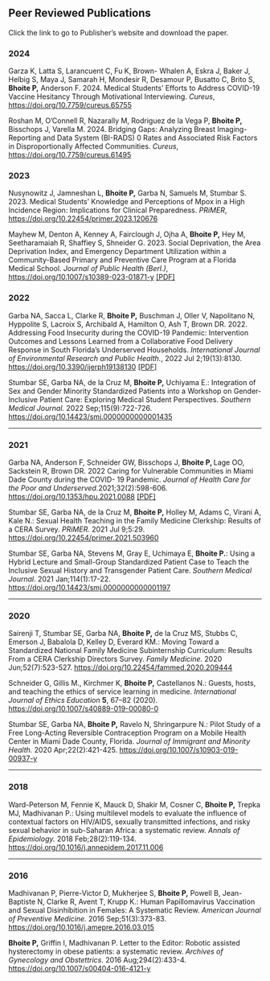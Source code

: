 <html>

<head>

<title>Publications</title>

</head>

<body>

<h2>Peer Reviewed Publications</h2>

::: callout-note
Click the link to go to Publisher's website and download the paper.
:::

<h3>2024</h3>


<p>Garza K, Latta S, Larancuent C, Fu K, Brown- Whalen A, Eskra J, Baker J, Helbig S, Maya J, Samarah H, Mondesir R, Desamour P, Busatto C, Brito S,  <strong> Bhoite P,</strong> Anderson F. 2024. Medical Students’ Efforts to Address COVID-19 Vaccine Hesitancy Through Motivational Interviewing. <em>Cureus</em>, <a href="https://doi.org/10.7759/cureus.65755">https://doi.org/10.7759/cureus.65755</a></p>

<p>Roshan M, O'Connell R, Nazarally M, Rodriguez de la Vega P, <strong> Bhoite P,</strong> Bisschops J, Varella M. 2024. Bridging Gaps: Analyzing Breast Imaging-Reporting and Data System (BI-RADS) 0 Rates and Associated Risk Factors in Disproportionally Affected Communities. <em>Cureus</em>, <a href="https://doi.org/10.7759/cureus.61495">https://doi.org/10.7759/cureus.61495</a></p>


<h3>2023</h3>

<p>Nusynowitz J, Jamneshan L, <strong> Bhoite P,</strong> Garba N, Samuels M, Stumbar S. 2023. Medical Students' Knowledge and Perceptions of Mpox in a High Incidence Region: Implications for Clinical Preparedness. <em>PRiMER</em>, <a href="https://doi.org/10.22454/primer.2023.120676">https://doi.org/10.22454/primer.2023.120676</a></p>

<p>Mayhew M, Denton A, Kenney A, Fairclough J, Ojha A, <strong> Bhoite P,</strong> Hey M, Seetharamaiah R, Shaffiey S, Shneider G. 2023. Social Deprivation, the Area Deprivation Index, and Emergency Department Utilization within a Community-Based Primary and Preventive Care Program at a Florida Medical School. <em>Journal of Public Health (Berl.)</em>, <a href="https://doi.org/10.1007/s10389-023-01871-y">https://doi.org/10.1007/s10389-023-01871-y</a> <a href='shrubland_pub_2022.pdf'>\[PDF\]</a></p>

<h3>2022</h3>

<p>Garba NA, Sacca L, Clarke R, <strong> Bhoite P,</strong> Buschman J, Oller V, Napolitano N, Hyppolite S, Lacroix S, Archibald A, Hamilton O, Ash T, Brown DR. 2022. Addressing Food Insecurity during the COVID-19 Pandemic: Intervention Outcomes and Lessons Learned from a Collaborative Food Delivery Response in South Florida's Underserved Households. <em>International Journal of Environmental Research and Public Health.</em>, 2022 Jul 2;19(13):8130. <a href="https://doi.org/10.3390/ijerph19138130">https://doi.org/10.3390/ijerph19138130</a> <a href='shrubland_pub_2022.pdf'>\[PDF\]</a></p>

<p>Stumbar SE, Garba NA, de la Cruz M, <strong>**Bhoite P**,</strong> Uchiyama E.: Integration of Sex and Gender Minority Standardized Patients into a Workshop on Gender-Inclusive Patient Care: Exploring Medical Student Perspectives. <em>Southern Medical Journal.</em> 2022 Sep;115(9):722-726. <a href="https://doi.org/10.14423/smj.0000000000001435">https://doi.org/10.14423/smj.0000000000001435</a></p>

<hr>

<h3>2021</h3>

<p>Garba NA, Anderson F, Schneider GW, Bisschops J, <strong> **Bhoite P**, </strong> Lage OO, Sackstein R, Brown DR. 2022 Caring for Vulnerable Communities in Miami Dade County during the COVID- 19 Pandemic. <em>Journal of Health Care for the Poor and Underserved.</em>2021;32(2):598-606. <a href="https://doi.org/10.1353/hpu.2021.0088">https://doi.org/10.1353/hpu.2021.0088</a> <a href='shrubland_pub_2022.pdf'>\[PDF\]</a></p>

<p>Stumbar SE, Garba NA, de la Cruz M, <strong>**Bhoite P**,</strong> Holley M, Adams C, Virani A, Kale N.: Sexual Health Teaching in the Family Medicine Clerkship: Results of a CERA Survey. <em>PRiMER.</em> 2021 Jul 9;5:29. <a href="https://doi.org/10.22454/primer.2021.503960"> https://doi.org/10.22454/primer.2021.503960</a></p>

<p>Stumbar SE, Garba NA, Stevens M, Gray E, Uchimaya E, <strong>**Bhoite P**.</strong>: Using a Hybrid Lecture and Small-Group Standardized Patient Case to Teach the Inclusive Sexual History and Transgender Patient Care. <em>Southern Medical Journal.</em> 2021 Jan;114(1):17-22. <a href="https://doi.org/10.14423/smj.0000000000001197">https://doi.org/10.14423/smj.0000000000001197</a></p>

<hr>

<h3>2020</h3>

<p>Sairenji T, Stumbar SE, Garba NA, <strong>**Bhoite P**,</strong> de la Cruz MS, Stubbs C, Emerson J, Babalola D, Kelley D, Everard KM.: Moving Toward a Standardized National Family Medicine Subinternship Curriculum: Results From a CERA Clerkship Directors Survey. <em>Family Medicine.</em> 2020 Jun;52(7):523-527. <a href="https://doi.org/10.22454/fammed.2020.209444">https://doi.org/10.22454/fammed.2020.209444</a></p>

<p>Schneider G, Gillis M., Kirchmer K, <strong>**Bhoite P**,</strong> Castellanos N.: Guests, hosts, and teaching the ethics of service learning in medicine. <em>International Journal of Ethics Education</em> **5**, 67--82 (2020). <a href="https://doi.org/10.1007/s40889-019-00080-0">https://doi.org/10.1007/s40889-019-00080-0</a></p>

<p>Stumbar SE, Garba NA, <strong>**Bhoite P**,</strong> Ravelo N, Shringarpure N.: Pilot Study of a Free Long-Acting Reversible Contraception Program on a Mobile Health Center in Miami Dade County, Florida. <em>Journal of Immigrant and Minority Health.</em> 2020 Apr;22(2):421-425. <a href="https://doi.org/10.1007/s10903-019-00937-y">https://doi.org/10.1007/s10903-019-00937-y</a></p>

<hr>

<h3>2018</h3>

<p>Ward-Peterson M, Fennie K, Mauck D, Shakir M, Cosner C, <strong>**Bhoite P**,</strong> Trepka MJ, Madhivanan P.: Using multilevel models to evaluate the influence of contextual factors on HIV/AIDS, sexually transmitted infections, and risky sexual behavior in sub-Saharan Africa: a systematic review. <em>Annals of Epidemiology.</em> 2018 Feb;28(2):119-134. <a href="https://doi.org/10.1016/j.annepidem.2017.11.006">https://doi.org/10.1016/j.annepidem.2017.11.006</a></p>

<hr>

<h3>2016</h3>

<p>Madhivanan P, Pierre-Victor D, Mukherjee S, <strong>**Bhoite P**,</strong> Powell B, Jean-Baptiste N, Clarke R, Avent T, Krupp K.: Human Papillomavirus Vaccination and Sexual Disinhibition in Females: A Systematic Review. <em>American Journal of Preventive Medicine.</em> 2016 Sep;51(3):373-83. <a href="https://doi.org/10.1016/j.amepre.2016.03.015">https://doi.org/10.1016/j.amepre.2016.03.015</a></p>

<p><strong>**Bhoite P**,</strong> Griffin I, Madhivanan P. Letter to the Editor: Robotic assisted hysterectomy in obese patients: a systematic review. <em>Archives of Gynecology and Obstettrics.</em> 2016 Aug;294(2):433-4. <a href="https://doi.org/10.1007/s00404-016-4121-y">https://doi.org/10.1007/s00404-016-4121-y</a></p>

</body>

</html>
